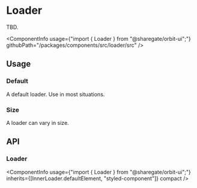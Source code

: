 
<Meta
    title="Components/Loader"
    id="loader"
/>

# Loader

<Tagline>TBD.</Tagline>

<ComponentInfo
    usage={"import { Loader } from \"@sharegate/orbit-ui\";"}
    githubPath="/packages/components/src/loader/src"
/>

## Usage

### Default

A default loader. Use in most situations.

<Preview>
    <Story name="default">
        <Loader aria-label="Loading..." />
    </Story>
</Preview>

### Size

A loader can vary in size.

<Preview>
    <Story name="spinner size">
        <Inline alignY="end">
            <Loader size="sm" aria-label="Loading..."/>
            <Loader size="md" aria-label="Loading..."/>
            <Loader size="lg" aria-label="Loading..."/>
            <Loader size="xl" aria-label="Loading..."/>
        </Inline>
    </Story>
</Preview>

## API

### Loader

<ComponentInfo
    usage={"import { Loader } from \"@sharegate/orbit-ui\";"}
    inherits={[InnerLoader.defaultElement, "styled-component"]}
    compact
/>

<ArgsTable of={InnerLoader} sort="alpha" />
